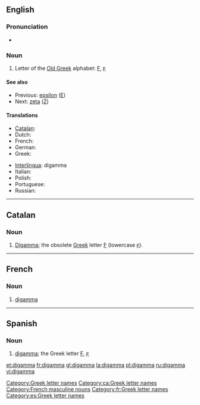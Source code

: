 ==English==
{{wikipedia}}

===Pronunciation===
* {{rhymes|æmə}}

===Noun===
{{en-noun}}

# Letter of the [[w:Old Greek|Old Greek]] alphabet: [[Ϝ]], [[ϝ]]

====See also====
* Previous: [[epsilon]] ([[Ε]])
* Next: [[zeta]] ([[Ζ]])

====Translations====
{{trans-top|letter of the Old Greek alphabet}}
* [[Catalan]]: {{t-|ca|digamma|f}}
* Dutch: {{t-|nl|digamma|m|f}}
* French: {{t+|fr|digamma|m}}
* German: {{t-|de|Digamma|n}}
* Greek: {{t|el|δίγαμμα|n|sc=Grek}}
{{trans-mid}}
* [[Interlingua]]: digamma
* Italian: {{t-|it|digamma}}
* Polish: {{t+|pl|digamma}}
* Portuguese: {{t|pt|digama|m}}
* Russian: {{t|ru|дигамма|f|tr=digámma|sc=Cyrl}}
{{trans-bottom}}

[[Category:Greek letter names]]

----

==Catalan==

===Noun===
{{ca-noun|f|pl=digammes}}

# [[digamma#English|Digamma]]; the obsolete [[Appendix:Greek script|Greek]] letter [[Ϝ]] (lowercase [[ϝ]]).

[[Category:ca:Greek letter names]]

----

==French==

===Noun===
{{infl|fr|noun}} {{m|inv}}

# [[#English|digamma]] {{gloss|Greek letter}}

[[Category:French masculine nouns]]
[[Category:fr:Greek letter names]]

----
==Spanish==

===Noun===
{{es-noun-f}}

# [[digamma]]; the Greek letter [[Ϝ]], [[ϝ]]

[[Category:es:Greek letter names]]

[[et:digamma]]
[[fr:digamma]]
[[gl:digamma]]
[[la:digamma]]
[[pl:digamma]]
[[ru:digamma]]
[[vi:digamma]]